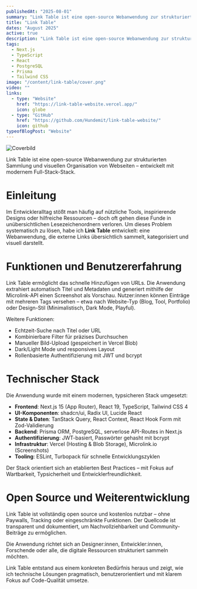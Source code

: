 ```yaml
---
publishedAt: "2025-08-01"
summary: "Link Table ist eine open-source Webanwendung zur strukturierten Sammlung und visuellen Organisation von Webseiten – entwickelt mit modernem Full-Stack-Stack."
title: "Link Table"
dates: "August 2025"
active: true
description: "Link Table ist eine open-source Webanwendung zur strukturierten Sammlung und visuellen Organisation von Webseiten – entwickelt mit modernem Full-Stack-Stack."
tags:
  - Next.js
  - TypeScript
  - React
  - PostgreSQL
  - Prisma
  - Tailwind CSS
image: "/content/link-table/cover.png"
video: ""
links:
  - type: "Website"
    href: "https://link-table-website.vercel.app/"
    icon: globe
  - type: "GitHub"
    href: "https://github.com/Hundemit/link-table-website/"
    icon: github
typeofBlogPost: "Website"
---
```


![Coverbild](/content/link-table/cover.png)

Link Table ist eine open-source Webanwendung zur strukturierten Sammlung und visuellen Organisation von Webseiten – entwickelt mit modernem Full-Stack-Stack.

# Einleitung

Im Entwickleralltag stößt man häufig auf nützliche Tools, inspirierende Designs oder hilfreiche Ressourcen – doch oft gehen diese Funde in unübersichtlichen Lesezeichenordnern verloren. Um dieses Problem systematisch zu lösen, habe ich **Link Table** entwickelt: eine Webanwendung, die externe Links übersichtlich sammelt, kategorisiert und visuell darstellt.

# Funktionen und Benutzererfahrung

Link Table ermöglicht das schnelle Hinzufügen von URLs. Die Anwendung extrahiert automatisch Titel und Metadaten und generiert mithilfe der Microlink-API einen Screenshot als Vorschau. Nutzer:innen können Einträge mit mehreren Tags versehen – etwa nach Website-Typ (Blog, Tool, Portfolio) oder Design-Stil (Minimalistisch, Dark Mode, Playful).

Weitere Funktionen:

- Echtzeit-Suche nach Titel oder URL
- Kombinierbare Filter für präzises Durchsuchen
- Manueller Bild-Upload (gespeichert in Vercel Blob)
- Dark/Light Mode und responsives Layout
- Rollenbasierte Authentifizierung mit JWT und bcrypt

# Technischer Stack

Die Anwendung wurde mit einem modernen, typsicheren Stack umgesetzt:

- **Frontend**: Next.js 15 (App Router), React 19, TypeScript, Tailwind CSS 4
- **UI-Komponenten**: shadcn/ui, Radix UI, Lucide React
- **State & Daten**: TanStack Query, React Context, React Hook Form mit Zod-Validierung
- **Backend**: Prisma ORM, PostgreSQL, serverlose API-Routes in Next.js
- **Authentifizierung**: JWT-basiert, Passwörter gehasht mit bcrypt
- **Infrastruktur**: Vercel (Hosting & Blob Storage), Microlink.io (Screenshots)
- **Tooling**: ESLint, Turbopack für schnelle Entwicklungszyklen

Der Stack orientiert sich an etablierten Best Practices – mit Fokus auf Wartbarkeit, Typsicherheit und Entwicklerfreundlichkeit.

# Open Source und Weiterentwicklung

Link Table ist vollständig open source und kostenlos nutzbar – ohne Paywalls, Tracking oder eingeschränkte Funktionen. Der Quellcode ist transparent und dokumentiert, um Nachvollziehbarkeit und Community-Beiträge zu ermöglichen.

Die Anwendung richtet sich an Designer:innen, Entwickler:innen, Forschende oder alle, die digitale Ressourcen strukturiert sammeln möchten.

Link Table entstand aus einem konkreten Bedürfnis heraus und zeigt, wie ich technische Lösungen pragmatisch, benutzerorientiert und mit klarem Fokus auf Code-Qualität umsetze.
